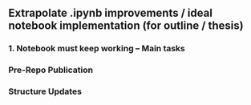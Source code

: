 ## Extrapolate .ipynb improvements / ideal notebook implementation (for outline / thesis)

### 1. Notebook must keep working -- Main tasks

<!-- [ ] add labels for each code cell: #| label: my_code_cell_test -->
 
<!-- [ ] Test if alt text, caption etc. need to be added to code cells as well -->

<!-- [ ] Create section with overview of code-labels -->



<!-- [ ]  prevent “code-line overflow” -->



<!-- [ ] save .html graph output properly (for thesis html integration AND as PDF image for latex) -->


<!-- [ ] check ideas from 'Code_Improvement_Plan' -->


### Pre-Repo Publication


<!-- [ ]  Update file links e.g. where data is fetched from-->

<!-- [ ] Redo Carlsmith data extraction - done but can be redone/improved with Opus4 -->


### Structure Updates


<!-- [ ] Does it make sense to introudce a new 'extensions' section? (does it improve clarity?) -->

<!-- [ ] investigate if splitting up and using .py functions works (and makes sense) -->


<!-- [ ] Review best practices from: “Automated Python-LaTeX Documentation Generation”:  https://github.com/pederw455/python-latex-repo/tree/main -->

<!-- [ ] How to make the "API call Section" less annoying? -->










<!-- [ ] Simply pay for (or use free Gemini) API and test API calls (?) ... only if time permits -->



<!-- [ ] Task_Syntax -->
